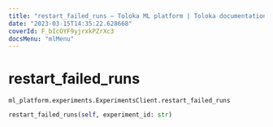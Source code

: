 ```yaml
---
title: "restart_failed_runs — Toloka ML platform | Toloka documentation"
date: "2023-03-15T14:35:22.628668"
coverId: F_bIcOYF9yjrxkPZrXc3
docsMenu: "mlMenu"
---
```


# restart_failed_runs

`ml_platform.experiments.ExperimentsClient.restart_failed_runs`

```python
restart_failed_runs(self, experiment_id: str)
```